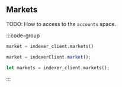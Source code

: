 ## Markets

TODO: How to access to the `accounts` space.

:::code-group

```python [Python]
market = indexer_client.markets()
```

```typescript [TypeScript]
market = indexerClient.market();
```

```rust [Rust]
let markets = indexer_client.markets();
```

:::



